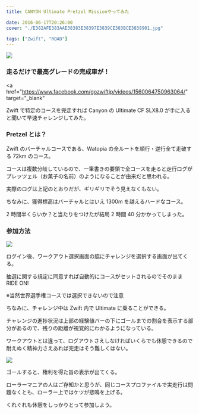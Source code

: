 ---
title: CANYON Ultimate Pretzel Missionやってみた

date: 2016-06-17T20:26:00
cover: "./E382AFE383AAE38383E38397E3839CE383BCE3838901.jpg"

tags: ["Zwift", "ROAD"]
---

![ ](./E382AFE383AAE38383E38397E3839CE383BCE3838901.jpg)

### 走るだけで最高グレードの完成車が！

<a
  href="https://www.facebook.com/gozwiftjp/videos/1560064750963064/"
  target="_blank"
>
  Zwift で特定のコースを完走すれば Canyon の Ultimate CF SLX8.0 が手に入る
</a>
と聞いて早速チャレンジしてみた。

### Pretzel とは？

Zwift のバーチャルコースである、Watopia の全ルートを順行・逆行全て走破する 72km のコース。

コースは複数分岐しているので、一筆書きの要領で全コースを走ると走行ログがプレッツェル（お菓子の名前）のようになることが由来だと思われる。

実際のログは上記のとおりだが、ギリギリでそう見えなくもない。

ちなみに、獲得標高はバーチャルとはいえ 1300m を越えるハードなコース。

2 時間半くらいか？と当たりをつけたが結局 2 時間 40 分かかってしまった。

### 参加方法

![ ](./2016-06-18_1056300.jpg)

ログイン後、ワークアウト選択画面の脇にチャレンジを選択する画面が出てくる。

抽選に関する規定に同意すれば自動的にコースがセットされるのでそのまま RIDE ON!

※当然世界選手権コースでは選択できないので注意

ちなみに、チャレンジ中は Zwift 内で Ultimate に乗ることができる。

チャレンジの進捗状況は上部の経験値バーの下にゴールまでの割合を表示する部分があるので、残りの距離が視覚的にわかるようになっている。

ワークアウトとは違って、ログアウトさえしなければいくらでも休憩できるので耐えぬく精神力さえあれば完走はそう難しくはない。

![ ](./2016-06-18_1343425.jpg)

ゴールすると、権利を得た旨の表示が出てくる。

ローラーマニアの人はご存知かと思うが、同じコースプロファイルで実走行は問題なくとも、ローラー上ではケツが悲鳴を上げる。

くれぐれも休憩をしっかりとって参加しよう。

<LinkBox isAmazonLink url="https://www.amazon.co.jp/dp/B00JJH2ISW/" />
